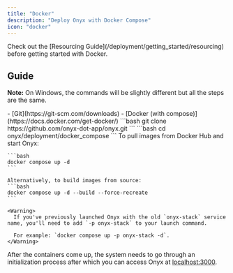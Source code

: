 ```yaml
---
title: "Docker"
description: "Deploy Onyx with Docker Compose"
icon: "docker"
---
```



<Tip>
  Check out the [Resourcing Guide](/deployment/getting_started/resourcing) before getting started with Docker.
</Tip>

## Guide

**Note:** On Windows, the commands will be slightly different but all the steps are the same.

<Steps>
  <Step title="Install Requirements">
    - [Git](https://git-scm.com/downloads)
    - [Docker (with compose)](https://docs.docker.com/get-docker/)
  </Step>

  <Step title="Clone the Onyx repo">
    ```bash
    git clone https://github.com/onyx-dot-app/onyx.git
    ```
  </Step>

  <Step title="Navigate to the compose files">
    ```bash
    cd onyx/deployment/docker_compose
    ```
  </Step>

  <Step title="Launch Onyx">
    To pull images from Docker Hub and start Onyx:

    ```bash
    docker compose up -d
    ```

    Alternatively, to build images from source:
    ```bash
    docker compose up -d --build --force-recreate
    ```

    <Warning>
      If you've previously launched Onyx with the old `onyx-stack` service name, you'll need to add `-p onyx-stack` to your launch command. 
      
      For example: `docker compose up -p onyx-stack -d`.
    </Warning>
  </Step>
</Steps>

After the containers come up, the system needs to go through an initialization process after which you can access Onyx at [localhost:3000](localhost:3000).

<DeploymentNextSteps />
